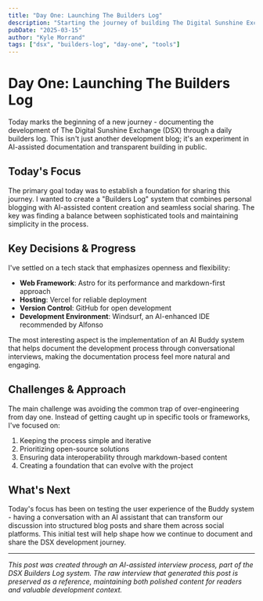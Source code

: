 ```yaml
---
title: "Day One: Launching The Builders Log"
description: "Starting the journey of building The Digital Sunshine Exchange (DSX) with an AI-assisted development log, focusing on open-source tools and transparent documentation."
pubDate: "2025-03-15"
author: "Kyle Morrand"
tags: ["dsx", "builders-log", "day-one", "tools"]
---
```


# Day One: Launching The Builders Log

Today marks the beginning of a new journey - documenting the development of The Digital Sunshine Exchange (DSX) through a daily builders log. This isn't just another development blog; it's an experiment in AI-assisted documentation and transparent building in public.

## Today's Focus

The primary goal today was to establish a foundation for sharing this journey. I wanted to create a "Builders Log" system that combines personal blogging with AI-assisted content creation and seamless social sharing. The key was finding a balance between sophisticated tools and maintaining simplicity in the process.

## Key Decisions & Progress

I've settled on a tech stack that emphasizes openness and flexibility:
- **Web Framework**: Astro for its performance and markdown-first approach
- **Hosting**: Vercel for reliable deployment
- **Version Control**: GitHub for open development
- **Development Environment**: Windsurf, an AI-enhanced IDE recommended by Alfonso

The most interesting aspect is the implementation of an AI Buddy system that helps document the development process through conversational interviews, making the documentation process feel more natural and engaging.

## Challenges & Approach

The main challenge was avoiding the common trap of over-engineering from day one. Instead of getting caught up in specific tools or frameworks, I've focused on:
1. Keeping the process simple and iterative
2. Prioritizing open-source solutions
3. Ensuring data interoperability through markdown-based content
4. Creating a foundation that can evolve with the project

## What's Next

Today's focus has been on testing the user experience of the Buddy system - having a conversation with an AI assistant that can transform our discussion into structured blog posts and share them across social platforms. This initial test will help shape how we continue to document and share the DSX development journey.

---

*This post was created through an AI-assisted interview process, part of the DSX Builders Log system. The raw interview that generated this post is preserved as a reference, maintaining both polished content for readers and valuable development context.*
